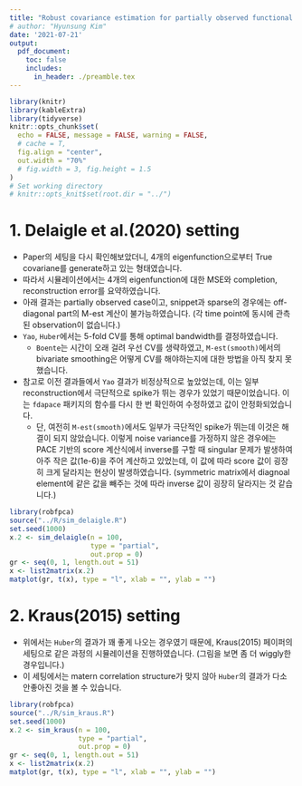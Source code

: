 ```yaml
---
title: "Robust covariance estimation for partially observed functional data"
# author: "Hyunsung Kim"
date: '2021-07-21'
output: 
  pdf_document:
    toc: false
    includes:
      in_header: ./preamble.tex
---
```


```r
library(knitr)
library(kableExtra)
library(tidyverse)
knitr::opts_chunk$set(
  echo = FALSE, message = FALSE, warning = FALSE, 
  # cache = T,
  fig.align = "center", 
  out.width = "70%"
  # fig.width = 3, fig.height = 1.5
)
# Set working directory
# knitr::opts_knit$set(root.dir = "../")
```



# 1. Delaigle et al.(2020) setting

- Paper의 세팅을 다시 확인해보았더니, 4개의 eigenfunction으로부터 True covariane를 generate하고 있는 형태였습니다.
- 따라서 시뮬레이션에서는 4개의 eigenfunction에 대한 MSE와 completion, reconstruction error를 요약하였습니다.
- 아래 결과는 partially observed case이고, snippet과 sparse의 경우에는 off-diagonal part의 M-est 계산이 불가능하였습니다. (각 time point에 동시에 관측된 observation이 없습니다.)
- `Yao`, `Huber`에서는 5-fold CV를 통해 optimal bandwidth를 결정하였습니다.
  - `Boente`는 시간이 오래 걸려 우선 CV를 생략하였고, `M-est(smooth)`에서의 bivariate smoothing은 어떻게 CV를 해야하는지에 대한 방법을 아직 찾지 못했습니다.
- 참고로 이전 결과들에서 `Yao` 결과가 비정상적으로 높았었는데, 이는 일부 reconstruction에서 극단적으로 spike가 뛰는 경우가 있었기 때문이었습니다. 이는 `fdapace` 패키지의 함수를 다시 한 번 확인하여 수정하였고 값이 안정화되었습니다.
  - 단, 여전히 `M-est(smooth)`에서도 일부가 극단적인 spike가 뛰는데 이것은 해결이 되지 않았습니다. 이렇게 noise variance를 가정하지 않은 경우에는 PACE 기반의 score 계산식에서 inverse를 구할 때 singular 문제가 발생하여 아주 작은 값(1e-6)을 주어 계산하고 있었는데, 이 값에 따라 score 값이 굉장히 크게 달라지는 현상이 발생하였습니다. (symmetric matrix에서 diagnoal element에 같은 값을 빼주는 것에 따라 inverse 값이 굉장히 달라지는 것 같습니다.)

```r
library(robfpca)
source("../R/sim_delaigle.R")
set.seed(1000)
x.2 <- sim_delaigle(n = 100, 
                    type = "partial",
                    out.prop = 0)
gr <- seq(0, 1, length.out = 51)
x <- list2matrix(x.2)
matplot(gr, t(x), type = "l", xlab = "", ylab = "")
```

\newpage

\begin{table}[ht]
\centering
\caption{4 FPCs from 50 repetitions}
\begin{tabular}{cccccc}
  \hline
  Type & Method & PVE & Reconstruction & Completion & Eigenfunction \\ 
  \hline
  \multirow{11}{*}{Not contaminated} & Yao & 1.00 & \textbf{0.01 (0.01)} & \textbf{0.03 (0.03)} & \textbf{0.06 (0.04)} \\ 
  & Huber & 0.84 & 0.08 (0.04) & 0.27 (0.13) & 0.06 (0.09) \\ 
  & Kraus &  &  & 0.23 (0.21) &  \\ 
  & Kraus-M &  &  & 0.43 (0.25) &  \\ 
  & Kraus-M(sm) &  &  & 1.16 (0.45) &  \\ 
  & Boente & 1.00 & 0.19 (0.21) & 0.56 (0.65) & 0.13 (0.04) \\ 
  & M-est & 0.95 & 0.07 (0.04) & 0.23 (0.16) & 0.13 (0.08) \\ 
  & M-est-noise & 0.95 & 0.04 (0.02) & 0.14 (0.07) & 0.13 (0.08) \\ 
  & M-est(smooth) & 0.99 & 0.36 (0.74) & 1.07 (2.12) & 0.08 (0.04) \\ 
  & M-est(smooth)-noise & 0.99 & 0.03 (0.01) & 0.10 (0.04) & 0.08 (0.04) \\ 
  \hline
  \multirow{11}{*}{Contaminated} & Yao & 0.82 & 1.51 (0.25) & 2.10 (0.50) & 1.69 (0.16) \\ 
  & Huber & 0.84 & 0.09 (0.04) & 0.33 (0.15) & \textbf{0.07 (0.08)} \\ 
  & Kraus &  &  & 2.64 (0.64) &  \\ 
  & Kraus-M &  &  & 1.35 (0.47) &  \\ 
  & Kraus-M(sm) &  &  & 0.46 (0.29) &  \\ 
  & Boente & 1.00 & 0.11 (0.13) & 0.31 (0.46) & 0.15 (0.05) \\ 
  & M-est & 0.68 & 0.16 (0.12) & 0.46 (0.39) & 0.21 (0.13) \\ 
  & M-est-noise & 0.71 & 0.10 (0.04) & 0.26 (0.12) & 0.21 (0.13) \\ 
  & M-est(smooth) & 0.99 & 2.58 (3.84) & 8.32 (11.93) & 0.09 (0.05) \\ 
  & M-est(smooth)-noise & 0.99 & \textbf{0.06 (0.02)} & \textbf{0.19 (0.08)} & 0.09 (0.05) \\ 
   \hline
\end{tabular}
\end{table}



\newpage

# 2. Kraus(2015) setting

- 위에서는 `Huber`의 결과가 꽤 좋게 나오는 경우였기 때문에, Kraus(2015) 페이퍼의 세팅으로 같은 과정의 시뮬레이션을 진행하였습니다. (그림을 보면 좀 더 wiggly한 경우입니다.)
- 이 세팅에서는 matern correlation structure가 맞지 않아 `Huber`의 결과가 다소 안좋아진 것을 볼 수 있습니다.

```r
library(robfpca)
source("../R/sim_kraus.R")
set.seed(1000)
x.2 <- sim_kraus(n = 100, 
                 type = "partial",
                 out.prop = 0)
gr <- seq(0, 1, length.out = 51)
x <- list2matrix(x.2)
matplot(gr, t(x), type = "l", xlab = "", ylab = "")
```

\begin{table}[ht]
\centering
\caption{5 FPCs from 50 repetitions}
\begin{tabular}{cccccc}
  \hline
  Type & Method & PVE & Reconstruction & Completion & Eigenfunction \\ 
  \hline
  \multirow{11}{*}{Not contaminated} & Yao & 1.00 & \textbf{0.01 (0.00)} & \textbf{0.02 (0.01)} & \textbf{0.12 (0.12)} \\ 
  & Huber & 0.85 & 0.06 (0.03) & 0.18 (0.08) & 1.42 (0.07) \\ 
  & Kraus &  &  & \textbf{0.02 (0.01)} &  \\ 
  & Kraus-M &  &  & 0.06 (0.02) &  \\ 
  & Kraus-M(sm) &  &  & 0.09 (0.04) &  \\ 
  & Boente & 1.00 & 0.05 (0.03) & 0.14 (0.08) & 0.74 (0.13) \\ 
  & M-est & 0.94 & 0.02 (0.01) & 0.05 (0.02) & 0.34 (0.19) \\ 
  & M-est-noise & 0.94 & 0.02 (0.00) & 0.04 (0.01) & 0.34 (0.19) \\ 
  & M-est(smooth) & 0.99 & 0.06 (0.07) & 0.17 (0.19) & 0.45 (0.19) \\ 
  & M-est(smooth)-noise & 0.99 & 0.02 (0.00) & 0.04 (0.02) & 0.45 (0.19) \\ 
  \hline
  \multirow{11}{*}{Contaminated} & Yao & 0.89 & 0.44 (0.08) & 0.59 (0.14) & 1.64 (0.15) \\ 
  & Huber & 0.85 & 0.09 (0.04) & 0.25 (0.09) & 1.42 (0.08) \\ 
  & Kraus &  &  & 1.01 (0.29) &  \\ 
  & Kraus-M &  &  & 0.17 (0.06) &  \\ 
  & Kraus-M(sm) &  &  & 0.06 (0.02) &  \\ 
  & Boente & 1.00 & 0.10 (0.14) & 0.33 (0.40) & 0.69 (0.12) \\ 
  & M-est & 0.70 & 0.05 (0.04) & 0.10 (0.09) & 0.72 (0.12) \\ 
  & M-est-noise & 0.77 & 0.03 (0.01) & \textbf{0.05 (0.01)} & 0.72 (0.12) \\ 
  & M-est(smooth) & 0.99 & 0.17 (0.17) & 0.52 (0.58) & 0.49 (0.14) \\ 
  & M-est(smooth)-noise & 1.00 & \textbf{0.02 (0.00)} & \textbf{0.05 (0.01)} & \textbf{0.44 (0.15)} \\ 
   \hline
\end{tabular}
\end{table}

